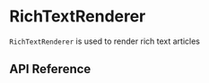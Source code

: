 
<Meta title="Components / RichTextRenderer" component={RichTextRenderer} />

# RichTextRenderer

`RichTextRenderer` is used to render rich text articles

<Preview>
  <Story name="RichText">
    <RichTextRenderer
      blocks={[
        {
          _key: "26fb60989ca9",
          _type: "block",
          children: [
            {
              _key: "57d0725ff360",
              _type: "span",
              marks: [],
              text: "Buscar alimentos aceptables para Virta cuando va a comer a restaurantes o viaja es fácil si tiene en cuenta algunos consejos.",
            },
          ],
          markDefs: [],
          style: "normal",
        },
        {
          _key: "c6c493e91559",
          _type: "block",
          children: [
            {
              _key: "0bb187ba7953",
              _type: "span",
              marks: [],
              text: 'Método "S.A.F.E." de Virta para ordenar:',
            },
          ],
          markDefs: [],
          style: "h2",
        },
        {
          _key: "52caa11532f8",
          _type: "block",
          children: [
            {
              _key: "2b4484648206",
              _type: "span",
              marks: [],
              text: "Analizar",
            },
          ],
          markDefs: [],
          style: "h1",
        },
        {
          _key: "0713c9c9e8af",
          _type: "block",
          children: [
            {
              _key: "7f86c287c31b",
              _type: "span",
              marks: [],
              text: "Lea el menú y busque alimentos aprobados por Virta que le gusten.",
            },
          ],
          markDefs: [],
          style: "normal",
        },
        {
          _key: "3f42437af040",
          _type: "block",
          children: [
            {
              _key: "e0dfe82d7a72",
              _type: "span",
              marks: [],
              text: "Analyze & Preguntar",
            },
          ],
          markDefs: [],
          style: "h1",
        },
        {
          _key: "ec56228bea19",
          _type: "block",
          children: [
            {
              _key: "c281a36b2a56",
              _type: "span",
              marks: [],
              text: "Cuando un producto le llama la atención, analice cuidadosamente todo el platillo, incluidos los acompañamientos. Busque si tienen fuentes de carbohidratos, en especial azúcares y almidones.",
            },
          ],
          markDefs: [],
          style: "normal",
        },
        {
          _key: "12a9b9da5b9c",
          _type: "block",
          children: [
            {
              _key: "5ec616e45e52",
              _type: "span",
              marks: ["em"],
              text: "*Si tiene dudas, pregúntele a los camareros.",
            },
          ],
          markDefs: [],
          style: "normal",
        },
        {
          _key: "914d9cf3eba6",
          _type: "block",
          children: [
            {
              _key: "443155250919",
              _type: "span",
              marks: [],
              text: "Modificar",
            },
          ],
          markDefs: [],
          style: "h1",
        },
        {
          _key: "07dc70d2c87f",
          _type: "block",
          children: [
            {
              _key: "a6d95da6d68d",
              _type: "span",
              marks: [],
              text: "En la descripción, ¿parece haber acompañamientos o salsas con ingredientes que no son aceptables para Virta? Siempre puede pedir que no le agreguen algo, que se sirva por separado o reemplazarlo por completo.",
            },
          ],
          markDefs: [],
          style: "normal",
        },
        {
          _key: "7a85961d6de5",
          _type: "block",
          children: [
            {
              _key: "705dbbef2b46",
              _type: "span",
              marks: ["em"],
              text: "*No se olvide de pedir más mantequilla o aceite de oliva por separado para tener mayor saciedad.",
            },
          ],
          markDefs: [],
          style: "normal",
        },
        {
          _key: "8d03f5f99cf8",
          _type: "block",
          children: [
            {
              _key: "f2e89d0e956d",
              _type: "span",
              marks: [],
              text: "Disfrutar",
            },
          ],
          markDefs: [],
          style: "h1",
        },
        {
          _key: "d80d1ad715c5",
          _type: "block",
          children: [
            {
              _key: "7e8fb3b3bad5",
              _type: "span",
              marks: [],
              text: "¡Relájese y disfrute la comida!",
            },
          ],
          markDefs: [],
          style: "normal",
        },
        {
          _key: "1ebc54227300",
          _type: "block",
          children: [
            {
              _key: "e7e01af74d23",
              _type: "span",
              marks: ["em"],
              text: "Algunos consejos útiles que puede recordar . . .",
            },
          ],
          markDefs: [],
          style: "normal",
        },
        {
          _key: "ce3cb1956a67",
          _type: "block",
          children: [
            {
              _key: "bc9b6bacecdc",
              _type: "span",
              marks: [],
              text: "Analizar:",
            },
          ],
          markDefs: [],
          style: "h2",
        },
        {
          _key: "fc0158dfe4b4",
          _type: "block",
          children: [
            {
              _key: "8d4414064692",
              _type: "span",
              marks: ["strong"],
              text: "Concéntrese en buscar platillos con proteínas o vegetales, como carne o ensalada, preferentemente con una salsa grasa.",
            },
          ],
          markDefs: [],
          style: "h3",
        },
        {
          _key: "6785c95d992e",
          _type: "block",
          children: [
            {
              _key: "8825181c1fe7",
              _type: "span",
              marks: [],
              text: 'Pueden ser platillos principales o aperitivos. Busque palabras clave como "asado", "horneado", "al vapor" o "a la parrilla" junto a las carnes, las aves y los mariscos. Elija platillos que se sirvan con vegetales sin almidón.',
            },
          ],
          markDefs: [],
          style: "normal",
        },
        {
          _key: "19719231ad9e",
          _type: "block",
          children: [
            {
              _key: "f66f4092d149",
              _type: "span",
              marks: ["strong"],
              text: "Ignore las secciones del menú que claramente no se alinean con las pautas nutricionales de Virta.",
            },
          ],
          markDefs: [],
          style: "h3",
        },
        {
          _key: "4f0b7f38ff96",
          _type: "block",
          children: [
            {
              _key: "193cb24ed7b4",
              _type: "span",
              marks: [],
              text: "En lugar de perder el tiempo en las secciones de pasta/fideos, pizza y postres, pase directamente a las secciones que es más probable que coincidan con las pautas del programa de Virta (3 g o menos de carbohidratos totales, proteína moderada, grasa agregada para sentir saciedad).",
            },
          ],
          markDefs: [],
          style: "normal",
        },
        {
          _key: "bbb182c7d088",
          _type: "calloutBlock",
          color: "purple",
          contents: [
            {
              _key: "7ea4aa3c35a0",
              _type: "block",
              children: [
                {
                  _key: "4d82c1c0f8ee",
                  _type: "span",
                  marks: [],
                  text: "Analice con antelación. Muchos restaurantes tienen los menús publicados en línea, así que puede consultarlos con anticipación para ver qué opciones podrían ser aceptables para Virta.",
                },
              ],
              markDefs: [],
              style: "purple",
            },
            {
              _key: "72f7f4a33b10",
              _type: "block",
              children: [
                {
                  _key: "9b1a62cd70b6",
                  _type: "span",
                  marks: [],
                  text: "En el raro caso en que no haya ninguna opción para usted, analizar con anticipación le dará la oportunidad de sugerir un restaurante diferente.",
                },
              ],
              markDefs: [],
              style: "purple",
            },
          ],
          title: "CONSEJO PROFESIONAL: Analice con anticipación",
        },
        {
          _key: "c6b7b08c03dc",
          _type: "block",
          children: [
            {
              _key: "7fa90b96d6b3",
              _type: "span",
              marks: [],
              text: "Analizar/preguntar:",
            },
          ],
          markDefs: [],
          style: "h2",
        },
        {
          _key: "0c8274d8978a",
          _type: "block",
          children: [
            {
              _key: "95cd797f3036",
              _type: "span",
              marks: [],
              text: "¡Sea como un buen sabueso y confíe en su paladar!",
            },
          ],
          markDefs: [],
          style: "h3",
        },
        {
          _key: "b5bd4528ad49",
          _type: "block",
          children: [
            {
              _key: "2377d201febd",
              _type: "span",
              marks: [],
              text: "Pregúntele a los camareros para saber exactamente cómo se prepara el platillo y, si tiene dudas (en especial con las salsas, los aderezos o los condimentos), pídalos separados. Siempre puede probar primero si el platillo sabe dulce, pero no podrá quitarle los ingredientes una vez que se hayan agregado a su comida.",
            },
          ],
          markDefs: [],
          style: "normal",
        },
        {
          _key: "a36a4d97104b",
          _type: "block",
          children: [
            {
              _key: "a2ebd729c257",
              _type: "span",
              marks: [],
              text: "Haga preguntas sin sentirse incómodo.",
            },
          ],
          markDefs: [],
          style: "h3",
        },
        {
          _key: "9ac290b482ac",
          _type: "block",
          children: [
            {
              _key: "d118483fa91e",
              _type: "span",
              marks: [],
              text: "Recuerde que el trabajo de los camareros es conocer el menú, por eso, haga todas las preguntas necesarias para saber con seguridad qué pedir. Si no saben la respuesta, pídales que le pregunten al chef o al gerente.",
            },
          ],
          markDefs: [],
          style: "normal",
        },
        {
          _key: "e5d9de4244f4",
          _type: "calloutBlock",
          color: "blue",
          contents: [
            {
              _key: "ec9225597580",
              _type: "block",
              children: [
                {
                  _key: "ec15b3bf9beb",
                  _type: "span",
                  marks: [],
                  text: "Tenga cuidado con los carbohidratos ocultos en las salsas, los aderezos y otros condimentos.",
                },
              ],
              markDefs: [],
              style: "normal",
            },
            {
              _key: "2f84741d1c0e",
              _type: "block",
              children: [
                {
                  _key: "7af2b49129b8",
                  _type: "span",
                  marks: ["strong"],
                  text: "Tenga mucho cuidado con las salsas, los aderezos, los alimentos empanados y los condimentos.",
                },
                {
                  _key: "eb1d8bd66635",
                  _type: "span",
                  marks: [],
                  text: " Muchos contienen azúcar, jarabe de maíz, fécula de maíz o harina. Siempre debe analizarlos cuidadosamente. Si no sabe cuáles son los ingredientes, simplemente pregunte. Evite el kétchup, el aderezo mil islas, la vinagreta de frambuesa, la mostaza con miel y la vinagreta francesa.",
                },
              ],
              level: 1,
              listItem: "bullet",
              markDefs: [],
              style: "normal",
            },
            {
              _key: "a98c31b6d59e",
              _type: "block",
              children: [
                {
                  _key: "eb59311c5caf",
                  _type: "span",
                  marks: [],
                  text: "Las salsas y los aderezos siempre deben ",
                },
                {
                  _key: "6135bc2eaff9",
                  _type: "span",
                  marks: ["strong"],
                  text: "analizarse.",
                },
                {
                  _key: "4f4b5fce93fd",
                  _type: "span",
                  marks: [],
                  text: " Si no sabe con seguridad cuáles son los ingredientes, tan solo ",
                },
                {
                  _key: "b23034e7cdc2",
                  _type: "span",
                  marks: ["strong"],
                  text: "pregunte.",
                },
                {
                  _key: "fcbc5711e7a1",
                  _type: "span",
                  marks: [],
                  text: " (Evite el kétchup, el aderezo mil islas, la vinagreta de frambuesa, la mostaza con miel y la vinagreta francesa).",
                },
              ],
              level: 1,
              listItem: "bullet",
              markDefs: [],
              style: "normal",
            },
            {
              _key: "ff862119387d",
              _type: "block",
              children: [
                {
                  _key: "d48455ad094a",
                  _type: "span",
                  marks: [],
                  text: "La mostaza no dulce, la mayonesa, la salsa picante, la mantequilla, el aceite de oliva, el vinagre (de vino, de manzana o balsámico) y las salsas y aderezos de crema en general está bien consumirlos. De todos modos, no hace daño preguntar si no está seguro.",
                },
              ],
              level: 1,
              listItem: "bullet",
              markDefs: [],
              style: "normal",
            },
            {
              _key: "be625fd4f8d5",
              _type: "block",
              children: [
                {
                  _key: "2ac7a85d3a16",
                  _type: "span",
                  marks: [],
                  text: "",
                },
              ],
              markDefs: [],
              style: "normal",
            },
          ],
          title:
            "CONSEJO PROFESIONAL: Carbohidratos ocultos en salsas/aderezos",
        },
        {
          _key: "5d7d9df0aff3",
          _type: "block",
          children: [
            {
              _key: "c008edcb5761",
              _type: "span",
              marks: ["strong"],
              text: "Modificar:",
            },
          ],
          markDefs: [],
          style: "h2",
        },
        {
          _key: "24f17d9a3ef2",
          _type: "block",
          children: [
            {
              _key: "a65052023ef8",
              _type: "span",
              marks: [],
              text: "¡El cliente siempre tiene la razón!",
            },
          ],
          markDefs: [],
          style: "h3",
        },
        {
          _key: "55ecb215e319",
          _type: "block",
          children: [
            {
              _key: "713b0d4ff2bb",
              _type: "span",
              marks: [],
              text: "Tiene derecho a personalizar su orden. Recuerde que es perfectamente aceptable que alguien con intolerancia al gluten pida algo especial, y es aceptable de igual modo que alguien con intolerancia a los carbohidratos pida reemplazarlos.",
            },
          ],
          markDefs: [],
          style: "normal",
        },
        {
          _key: "b867bf6fea37",
          _type: "block",
          children: [
            {
              _key: "acad29e55177",
              _type: "span",
              marks: [],
              text: "Comúnmente, el reemplazo más sencillo es cambiar los alimentos con almidón por vegetales que no lo contengan.",
            },
          ],
          markDefs: [],
          style: "h3",
        },
        {
          _key: "c0ab6fb14e04",
          _type: "block",
          children: [
            {
              _key: "100722a73174",
              _type: "span",
              marks: [],
              text: "Ejemplo: Cambie el arroz o las papas por brócoli o espárragos. Busque ideas de reemplazos viendo los ingrediente de otros platillos, hay una buena probabilidad de que pueda agregarlos a su orden.",
            },
          ],
          markDefs: [],
          style: "normal",
        },
        {
          _key: "2d4abdb930ca",
          _type: "block",
          children: [
            {
              _key: "57d94a7d5714",
              _type: "span",
              marks: [],
              text: "Las adiciones más fáciles típicamente son agregar condimentos grasos.",
            },
          ],
          markDefs: [],
          style: "h3",
        },
        {
          _key: "2af60350c5ca",
          _type: "block",
          children: [
            {
              _key: "1b94e999736c",
              _type: "span",
              marks: [],
              text: "La mantequilla, el aceite de oliva, el guacamole, la crema agria, el queso y el aderezo ranchero, o acompañamientos como vegetales sin almidón o tocino, son fuentes simples de saciedad.",
            },
          ],
          markDefs: [],
          style: "normal",
        },
        {
          _key: "51cde22c70dd",
          _type: "block",
          children: [
            {
              _key: "d08b3463dc02",
              _type: "span",
              marks: [],
              text: "Retire el resto de las fuentes evidentes de carbohidratos con almidón y azúcar.",
            },
          ],
          markDefs: [],
          style: "h3",
        },
        {
          _key: "69829cf7f97a",
          _type: "block",
          children: [
            {
              _key: "e8b0bd996868",
              _type: "span",
              marks: [],
              text: "Es decir, pasta, arroz, frijoles, pan, pizza, papas fritas, galletas, papas, maíz, avena, quinoa, refrescos y postres.",
            },
          ],
          markDefs: [],
          style: "normal",
        },
        {
          _key: "e61c5b42ca8d",
          _type: "block",
          children: [
            {
              _key: "52c8ff0fad3d",
              _type: "span",
              marks: [],
              text: "No se rinda solo porque el platillo tiene pan, ¡sea creativo!",
            },
          ],
          markDefs: [],
          style: "h3",
        },
        {
          _key: "bb9e80d85afe",
          _type: "block",
          children: [
            {
              _key: "3b63322ecfd8",
              _type: "span",
              marks: [],
              text: "La mayoría de los sándwiches y las hamburguesas pueden envolverse en lechuga o, al menos, servirse en una ensalada o cama de lechuga. Si ninguna opción está disponible, solo pídalos sin pan; la mejor parte del sándwich está adentro, no afuera.",
            },
          ],
          markDefs: [],
          style: "normal",
        },
        {
          _key: "9b0e3ac4bc72",
          _type: "block",
          children: [
            {
              _key: "558765d6e7f5",
              _type: "span",
              marks: [],
              text: "Evite que le sirvan alimentos que no quiere.",
            },
          ],
          markDefs: [],
          style: "h3",
        },
        {
          _key: "b4ee481211dd",
          _type: "block",
          children: [
            {
              _key: "2e11326ffd5f",
              _type: "span",
              marks: [],
              text: "En los restaurantes en los que se ofrece pan, panecillos o papas fritas gratis, pídale a los camareros que no los lleven a la mesa. Y si otras personas de su grupo los quieren, trate de mantenerlos fuera de su alcance.",
            },
          ],
          markDefs: [],
          style: "normal",
        },
        {
          _key: "9785ed5e68e6",
          _type: "calloutBlock",
          contents: [
            {
              _key: "e5568e3ea9cf",
              _type: "block",
              children: [
                {
                  _key: "4e97b6174b94",
                  _type: "span",
                  marks: [],
                  text: "Si siente que el camarero no entiende su estilo de vida de Virta, considere contarle por qué lo eligió, puede ser divertido compartir sus logros y lo que aprendió con los demás. Si le explica al camarero cuán importante es para su salud comer de este modo, es más probable que entienda mejor sus preguntas y ajustes.",
                },
              ],
              markDefs: [],
              style: "normal",
            },
          ],
          title: "CONSEJO PROFESIONAL: Considere contar su historia",
        },
        {
          _key: "e0a164c0dfc1",
          _type: "block",
          children: [
            {
              _key: "64a73abea0c2",
              _type: "span",
              marks: [],
              text: "",
            },
          ],
          markDefs: [],
          style: "h2",
        },
        {
          _key: "2071c18f1475",
          _type: "block",
          children: [
            {
              _key: "1f6f85c1706a",
              _type: "span",
              marks: ["strong"],
              text: "Disfrute la comida:",
            },
          ],
          markDefs: [],
          style: "h2",
        },
        {
          _key: "0439720b168a",
          _type: "block",
          children: [
            {
              _key: "9a591a977547",
              _type: "span",
              marks: [],
              text: "Recuerde que lleva práctica aprender el método de ",
            },
            {
              _key: "dcd43d6bdd3a",
              _type: "span",
              marks: ["strong"],
              text: "los 4 pasos (S.A.F.E.)",
            },
            {
              _key: "5bb8c2a156a0",
              _type: "span",
              marks: [],
              text: ", y parte del aprendizaje es prueba y error.",
            },
          ],
          markDefs: [],
          style: "h3",
        },
        {
          _key: "b1e1aca2cdb6",
          _type: "block",
          children: [
            {
              _key: "2430c5811a74",
              _type: "span",
              marks: [],
              text: "Habrá algunas comidas que no resultarán exactamente como las planeó, pero está bien. ¡Hay mucho tiempo para volver a intentarlo!",
            },
          ],
          markDefs: [],
          style: "normal",
        },
        {
          _key: "996a924ab218",
          _type: "block",
          children: [
            {
              _key: "05437ca8b9f4",
              _type: "span",
              marks: [],
              text: "Con práctica, mejorará en la modificación de los menús para adaptarlos al programa de Virta, y pedirá esas modificaciones con más comodidad. Si aún no ocurrió, pronto sentirá saciedad con las opciones de comidas aprobadas por Virta casi en todos lados.",
            },
          ],
          markDefs: [],
          style: "normal",
        },
        {
          _key: "f3b4686600f0",
          _type: "block",
          children: [
            {
              _key: "ea848f936816",
              _type: "span",
              marks: [],
              text: "",
            },
          ],
          markDefs: [],
          style: "normal",
        },
        {
          _key: "362706922391",
          _type: "block",
          children: [
            {
              _key: "27b793ff0b78",
              _type: "span",
              marks: ["strong"],
              text: "Postres:",
            },
          ],
          markDefs: [],
          style: "h2",
        },
        {
          _key: "7aaa8674e7b5",
          _type: "block",
          children: [
            {
              _key: "48887d71ef43",
              _type: "span",
              marks: [],
              text: "La mayoría de los restaurantes no tienen opciones de postres aceptables para Virta.",
            },
          ],
          markDefs: [],
          style: "normal",
        },
        {
          _key: "413de448e48d",
          _type: "block",
          children: [
            {
              _key: "6951e2d50354",
              _type: "span",
              marks: [],
              text: "Hay algunas opciones aceptables para Virta, podría comer un plato de queso, una pequeña cantidad de frutos secos o fruta fresca, o un café con crema.",
            },
          ],
          level: 1,
          listItem: "bullet",
          markDefs: [],
          style: "normal",
        },
        {
          _key: "f87e6c09c45f",
          _type: "block",
          children: [
            {
              _key: "975e2d754cce",
              _type: "span",
              marks: [],
              text: "Si le preocupa sentirse tentado o que lo excluyan, pruebe llevar consigo un pequeño trozo de chocolate amargo, varias marcas hacen cuadros de una porción envueltos individualmente.",
            },
          ],
          level: 1,
          listItem: "bullet",
          markDefs: [],
          style: "normal",
        },
        {
          _key: "cbcca044f33b",
          _type: "block",
          children: [
            {
              _key: "dace4c87cdb7",
              _type: "span",
              marks: [],
              text: "O bien puede planificar con anticipación, y asegurarse de tener en casa un postre con pocos carbohidratos aceptable para Virta.",
            },
          ],
          level: 1,
          listItem: "bullet",
          markDefs: [],
          style: "normal",
        },
        {
          _key: "f244b7f55d14",
          _type: "block",
          children: [
            {
              _key: "14faf216c6bf",
              _type: "span",
              marks: [],
              text: "Si realmente le cuesta resistirse cuando ve el menú de postres en los restaurantes, una buena estrategia es asegurarse de elegir un platillo principal llenador, de modo que cuando llegue el menú de postres, ¡ni siquiera se sienta tentado",
            },
          ],
          level: 1,
          listItem: "bullet",
          markDefs: [],
          style: "normal",
        },
        {
          _key: "0eab666c0e4b",
          _type: "block",
          children: [
            {
              _key: "c15d23185e6e",
              _type: "span",
              marks: [],
              text: "",
            },
          ],
          markDefs: [],
          style: "normal",
        },
        {
          _key: "48cd7edd4663",
          _type: "block",
          children: [
            {
              _key: "d61501fd61bc",
              _type: "span",
              marks: ["strong"],
              text: "Bebidas y alcohol:",
            },
          ],
          markDefs: [],
          style: "h2",
        },
        {
          _key: "2411cccd8892",
          _type: "block",
          children: [
            {
              _key: "70a9542a5749",
              _type: "span",
              marks: [],
              text: "Hay muchas opciones de bebidas aceptables para Virta en la mayoría de los restaurantes:",
            },
          ],
          markDefs: [],
          style: "normal",
        },
        {
          _key: "60ea27dbd223",
          _type: "block",
          children: [
            {
              _key: "68de6f1b5ebe",
              _type: "span",
              marks: [],
              text: "Agua (con o sin gas)",
            },
          ],
          level: 1,
          listItem: "bullet",
          markDefs: [],
          style: "normal",
        },
        {
          _key: "4b28b3a3c89c",
          _type: "block",
          children: [
            {
              _key: "4d04db66aa13",
              _type: "span",
              marks: [],
              text: "Refresco dietético",
            },
          ],
          level: 1,
          listItem: "bullet",
          markDefs: [],
          style: "normal",
        },
        {
          _key: "79d5d14b5d51",
          _type: "block",
          children: [
            {
              _key: "c765a03e0a4a",
              _type: "span",
              marks: [],
              text: "Si piensa que podría no ser dietético, pida otro.",
            },
          ],
          level: 2,
          listItem: "bullet",
          markDefs: [],
          style: "normal",
        },
        {
          _key: "c5144ed10dcb",
          _type: "block",
          children: [
            {
              _key: "2da700a63984",
              _type: "span",
              marks: [],
              text: "Té helado sin endulzar o dietético",
            },
          ],
          level: 1,
          listItem: "bullet",
          markDefs: [],
          style: "normal",
        },
        {
          _key: "0f6a661ad341",
          _type: "block",
          children: [
            {
              _key: "323c427ad39b",
              _type: "span",
              marks: [],
              text: "Si piensa que podría no ser dietético, pida otro.",
            },
          ],
          level: 2,
          listItem: "bullet",
          markDefs: [],
          style: "normal",
        },
        {
          _key: "9fafe66e41f0",
          _type: "block",
          children: [
            {
              _key: "b6234edfda10",
              _type: "span",
              marks: [],
              text: "Café o té caliente (pídalo con crema)",
            },
          ],
          level: 1,
          listItem: "bullet",
          markDefs: [],
          style: "normal",
        },
        {
          _key: "02a062b66f5c",
          _type: "block",
          children: [
            {
              _key: "4165581662fb",
              _type: "span",
              marks: [],
              text: "Vino tinto y blanco (cuanto más seco, mejor)",
            },
          ],
          level: 1,
          listItem: "bullet",
          markDefs: [],
          style: "normal",
        },
        {
          _key: "bb07c5e8f351",
          _type: "calloutBlock",
          color: "purple",
          contents: [
            {
              _key: "d58aa4120589",
              _type: "block",
              children: [
                {
                  _key: "d3ba14ec95c50",
                  _type: "span",
                  marks: [],
                  text: "Las versiones clásicas de bebidas mezcladas suelen descartarse, ya que contienen mezclas con alto contenido de carbohidraos, como jugo, refrescos u otras mezclas azucaradas.",
                },
              ],
              level: 1,
              listItem: "bullet",
              markDefs: [],
              style: "purple",
            },
            {
              _key: "f5d4a4fbdc3d",
              _type: "block",
              children: [
                {
                  _key: "4e1789f2e0240",
                  _type: "span",
                  marks: [],
                  text: "En lugar de ron y cola, beba ron y cola dietética",
                },
              ],
              level: 1,
              listItem: "bullet",
              markDefs: [],
              style: "purple",
            },
            {
              _key: "91f9c072181b",
              _type: "block",
              children: [
                {
                  _key: "d7c07f52aafb0",
                  _type: "span",
                  marks: [],
                  text: "En lugar de whisky sour, beba whisky con hielo",
                },
              ],
              level: 1,
              listItem: "bullet",
              markDefs: [],
              style: "purple",
            },
          ],
          title: "CONSEJO PROFESIONAL: Bebidas alcohólicas",
        },
        {
          _key: "74285afa5bbc",
          _type: "block",
          children: [
            {
              _key: "0edb2fa68a4a",
              _type: "span",
              marks: [],
              text: "Recuerde disfrutar las comidas, disfrute el momento con amigos cuando vayan a salir a comer y disfrute el nuevo estilo de vida. La comida es sabrosa y satisfactoria, ya sea en casa o en un restaurante.",
            },
          ],
          markDefs: [],
          style: "normal",
        },
        {
          _key: "489a6502e54e",
          _type: "block",
          children: [
            {
              _key: "1a4fd3f2da4d",
              _type: "span",
              marks: [],
              text: "",
            },
          ],
          markDefs: [],
          style: "normal",
        },
        {
          _key: "7bb5e4db5b90",
          _type: "block",
          children: [
            {
              _key: "22cec9c2bc7a",
              _type: "span",
              marks: [],
              text: "Ejemplos de platillos modificados para Virta usando el método de los 4 pasos:",
            },
          ],
          markDefs: [],
          style: "h2",
        },
        {
          _key: "389062fc06f3",
          _type: "block",
          children: [
            {
              _key: "5a5730f923fd",
              _type: "span",
              marks: ["strong"],
              text: "Comida mexicana con los 4 pasos:",
            },
          ],
          markDefs: [],
          style: "h3",
        },
        {
          _key: "c42e3ca0ed1a",
          _type: "block",
          children: [
            {
              _key: "f169b3facef1",
              _type: "span",
              marks: ["strong"],
              text: "Analice:",
            },
            {
              _key: "87d085e968f5",
              _type: "span",
              marks: [],
              text: " sus proteínas favoritas (carne asada, pollo, carnitas, chorizo, ceviche, etc.) en fajitas, ensaladas de taco, platos combinados, tazones de burrito, etc.",
            },
          ],
          level: 1,
          listItem: "bullet",
          markDefs: [],
          style: "normal",
        },
        {
          _key: "b80e10b40ae5",
          _type: "block",
          children: [
            {
              _key: "6ea5fc5fb51c",
              _type: "span",
              marks: ["strong"],
              text: "Evite/pida que eliminen",
            },
            {
              _key: "49153e6124bb",
              _type: "span",
              marks: [],
              text: ": frijoles (verdes/negros/refritos), arroz, tortilla, papas fritas, salsas con base de frutas (como mango), maíz, tamales, sopas, mole (salsa), paella",
            },
          ],
          level: 1,
          listItem: "bullet",
          markDefs: [],
          style: "normal",
        },
        {
          _key: "08d1e6bce188",
          _type: "block",
          children: [
            {
              _key: "239808eeccc7",
              _type: "span",
              marks: ["strong"],
              text: "Incorpore:",
            },
            {
              _key: "8fa009242b25",
              _type: "span",
              marks: [],
              text: " pimientos asados, guacamole*, crema agria, queso, vegetales mixtos",
            },
          ],
          level: 1,
          listItem: "bullet",
          markDefs: [],
          style: "normal",
        },
        {
          _key: "089457b45ba8",
          _type: "block",
          children: [
            {
              _key: "03b75e809d47",
              _type: "span",
              marks: ["strong"],
              text: "\nComida griega/del medio oriente con los 4 pasos:",
            },
          ],
          markDefs: [],
          style: "h3",
        },
        {
          _key: "73176da9a102",
          _type: "block",
          children: [
            {
              _key: "5476b638ba15",
              _type: "span",
              marks: ["strong"],
              text: "Analice:",
            },
            {
              _key: "5f0691a816c0",
              _type: "span",
              marks: [],
              text: " shish o kofta kebabs, curries y estofados, carnes asadas, ensaladas",
            },
          ],
          level: 1,
          listItem: "bullet",
          markDefs: [],
          style: "normal",
        },
        {
          _key: "62cc54ab0360",
          _type: "block",
          children: [
            {
              _key: "35d8ffac0c85",
              _type: "span",
              marks: ["strong"],
              text: "Evite/pida que eliminen",
            },
            {
              _key: "c70ab2902826",
              _type: "span",
              marks: [],
              text: ": hummus, pan pita, dolmas, tabule, frijoles (garbanzo, fava), granos (cuscús, trigo burgol, cebada, freekeh), falafel",
            },
          ],
          level: 1,
          listItem: "bullet",
          markDefs: [],
          style: "normal",
        },
        {
          _key: "e26b8082378e",
          _type: "block",
          children: [
            {
              _key: "fb5538d4c8f0",
              _type: "span",
              marks: ["strong"],
              text: "Incorpore:",
            },
            {
              _key: "8ad51a63e53d",
              _type: "span",
              marks: [],
              text: " mantequilla, smen (mantequilla fermentada), ghee (mantequilla clarificada), vegetales asados, queso feta o halloumi, baba ganoush",
            },
          ],
          level: 1,
          listItem: "bullet",
          markDefs: [],
          style: "normal",
        },
        {
          _key: "1057b454a322",
          _type: "block",
          children: [
            {
              _key: "a70695cc8f06",
              _type: "span",
              marks: ["strong"],
              text: "\nComida india/paquistaní/afgana con los 4 pasos:",
            },
          ],
          markDefs: [],
          style: "h3",
        },
        {
          _key: "f5490d12a173",
          _type: "block",
          children: [
            {
              _key: "b8b508d833bd",
              _type: "span",
              marks: ["strong"],
              text: "Analice:",
            },
            {
              _key: "b6705d12fe4f",
              _type: "span",
              marks: [],
              text: " curries (el korma con base de crema es mejor, el tomate está bien), estofados, carnes tandoori, kebabs",
            },
          ],
          level: 1,
          listItem: "bullet",
          markDefs: [],
          style: "normal",
        },
        {
          _key: "c1342900f476",
          _type: "block",
          children: [
            {
              _key: "83224d73dc64",
              _type: "span",
              marks: ["strong"],
              text: "Evite/pida que eliminen",
            },
            {
              _key: "ec21a7ae2fb8",
              _type: "span",
              marks: [],
              text: ": arroz, naan, puris, rotis, chapatis, chaat, frijoles (garbanzo, lentejas), aloo (papa), pakoras, samosas",
            },
          ],
          level: 1,
          listItem: "bullet",
          markDefs: [],
          style: "normal",
        },
        {
          _key: "d6fb5979b3a1",
          _type: "block",
          children: [
            {
              _key: "4c4342e7ed99",
              _type: "span",
              marks: ["strong"],
              text: "Incorpore:",
            },
            {
              _key: "f0da8bb96ada",
              _type: "span",
              marks: [],
              text: " saag (espinaca), deshi ghee (mantequilla clarificada), paneer (queso), ensalada de acompañamiento (para verterle salsa de curry en lugar del arroz)",
            },
          ],
          level: 1,
          listItem: "bullet",
          markDefs: [],
          style: "normal",
        },
        {
          _key: "10a0e792d5b3",
          _type: "block",
          children: [
            {
              _key: "37d1926d7669",
              _type: "span",
              marks: [],
              text: "",
            },
          ],
          markDefs: [],
          style: "normal",
        },
        {
          _key: "e3fce50927f0",
          _type: "block",
          children: [
            {
              _key: "56c7912e598d",
              _type: "span",
              marks: ["strong"],
              text: "Comida china/japonesa/tailandesa/coreana con los 4 pasos:",
            },
          ],
          markDefs: [],
          style: "h3",
        },
        {
          _key: "6b46588fc17c",
          _type: "block",
          children: [
            {
              _key: "f862284ac194",
              _type: "span",
              marks: ["strong"],
              text: "Analice:",
            },
            {
              _key: "b6faaa3746cf",
              _type: "span",
              marks: [],
              text: " sashimi/poke/tartare (pescado crudo), carnes asadas/salteadas/sofritas (evite empanarlas), curries (evite las que sean dulces o espesadas con harina o almidón)",
            },
          ],
          level: 1,
          listItem: "bullet",
          markDefs: [],
          style: "normal",
        },
        {
          _key: "44e8844d97d5",
          _type: "block",
          children: [
            {
              _key: "a7f83b20f5da",
              _type: "span",
              marks: ["strong"],
              text: "Evite/pida que eliminen",
            },
            {
              _key: "6680b256daa7",
              _type: "span",
              marks: [],
              text: ": fideo (de huevo, arroz, soba, udon, ramen, etc.), arroz, wontons, dumplings, rollos de huevo, papel de arroz, tempura, salsas dulces, tofu, sushi, salsa teriyaki, salsa de cacahuete, salsas dulces y agridulces",
            },
          ],
          level: 1,
          listItem: "bullet",
          markDefs: [],
          style: "normal",
        },
        {
          _key: "e732c3acaf07",
          _type: "block",
          children: [
            {
              _key: "9f8c8b63ac68",
              _type: "span",
              marks: ["strong"],
              text: "Incorpore:",
            },
            {
              _key: "e171e2fc0276",
              _type: "span",
              marks: [],
              text: " más vegetales, kimchi (vegetales sin almidón)",
            },
          ],
          level: 1,
          listItem: "bullet",
          markDefs: [],
          style: "normal",
        },
        {
          _key: "b785f9745466",
          _type: "block",
          children: [
            {
              _key: "b083ffe73c41",
              _type: "span",
              marks: [],
              text: "",
            },
          ],
          markDefs: [],
          style: "normal",
        },
        {
          _key: "bfa201757ddc",
          _type: "block",
          children: [
            {
              _key: "f74708391c2b",
              _type: "span",
              marks: ["strong"],
              text: "Comida de bares/comedores/bistros con los 4 pasos:",
            },
          ],
          markDefs: [],
          style: "h3",
        },
        {
          _key: "8ff6fda41488",
          _type: "block",
          children: [
            {
              _key: "c1bbebfb6fac",
              _type: "span",
              marks: ["strong"],
              text: "Analice:",
            },
            {
              _key: "431f0d023976",
              _type: "span",
              marks: [],
              text: " ensaladas (cobb, del chef, César, etc.), hamburguesas/sándwiches (pídalos envueltos en lechuga o sin pan sobre una base de hojas verdes), carnes asadas/horneadas, platillos con huevo (omelettes, revueltos, fritos, etc.)",
            },
          ],
          level: 1,
          listItem: "bullet",
          markDefs: [],
          style: "normal",
        },
        {
          _key: "263be8194a50",
          _type: "block",
          children: [
            {
              _key: "504982609974",
              _type: "span",
              marks: ["strong"],
              text: "Evite/pida que eliminen",
            },
            {
              _key: "e36cf43831a1",
              _type: "span",
              marks: [],
              text: ": frituras, crutones, kétchup, aderezos/salsas azucaradas",
            },
          ],
          level: 1,
          listItem: "bullet",
          markDefs: [],
          style: "normal",
        },
        {
          _key: "38ea760afa7f",
          _type: "block",
          children: [
            {
              _key: "06a9264aaf31",
              _type: "span",
              marks: ["strong"],
              text: "Incorpore:",
            },
            {
              _key: "4ad4a6e5dfb7",
              _type: "span",
              marks: [],
              text: " ensalada adicional, vegetales, mantequilla o aceite de oliva, queso, tocino, aguacate",
            },
          ],
          level: 1,
          listItem: "bullet",
          markDefs: [],
          style: "normal",
        },
        {
          _key: "fea2aa28b7d9",
          _type: "block",
          children: [
            {
              _key: "cfb20bbb8c18",
              _type: "span",
              marks: [],
              text: "",
            },
          ],
          markDefs: [],
          style: "normal",
        },
        {
          _key: "637f94ee75ad",
          _type: "block",
          children: [
            {
              _key: "0a7167293ae0",
              _type: "span",
              marks: ["strong"],
              text: "Ensaladas modificadas con los 4 pasos:",
            },
          ],
          markDefs: [],
          style: "h3",
        },
        {
          _key: "99e57a7c8642",
          _type: "block",
          children: [
            {
              _key: "9af51d7a671a",
              _type: "span",
              marks: ["strong"],
              text: "Analice:",
            },
            {
              _key: "5a20ded171af",
              _type: "span",
              marks: [],
              text: " cualquier ensalada",
            },
          ],
          level: 1,
          listItem: "bullet",
          markDefs: [],
          style: "normal",
        },
        {
          _key: "01719f0257a8",
          _type: "block",
          children: [
            {
              _key: "bc0b98ff31bc",
              _type: "span",
              marks: ["strong"],
              text: "Evite/pida que eliminen",
            },
            {
              _key: "a81ecc05968a",
              _type: "span",
              marks: [],
              text: ': frutas frescas (si no son bayas*), frutas deshidratadas (arándanos, uvas pasas, etc.) empanado/fideos (busque las palabras "crocante" y "crujiente"), aderezos azucarados (salsa mil islas, vinagreta francesa, mostaza con miel, vinagreta de frambuesa, etc.), frutos secos azucarados, vegetales con almidón (remolacha, zanahoria, nabo, papa, etc.)',
            },
          ],
          level: 1,
          listItem: "bullet",
          markDefs: [],
          style: "normal",
        },
        {
          _key: "d2c9eec51401",
          _type: "block",
          children: [
            {
              _key: "5170f4543f9b",
              _type: "span",
              marks: ["strong"],
              text: "Incorpore:",
            },
            {
              _key: "6e2bd8ddccc7",
              _type: "span",
              marks: [],
              text: " proteína adicional (huevos duros, tocino, salmón, pollo, carne de res, etc.), más vegetales u hojas verdes, queso, aceitunas, aceite de oliva, mantequilla derretida, aderezos altos en grasa, como ranchero o queso azul (pero siempre pregunte cuáles son los ingredientes de los aderezos)",
            },
          ],
          level: 1,
          listItem: "bullet",
          markDefs: [],
          style: "normal",
        },
        {
          _key: "12fe5f38b235",
          _type: "calloutBlock",
          color: "green",
          contents: [
            {
              _key: "44f258a07e84",
              _type: "block",
              children: [
                {
                  _key: "262f376a2cb7",
                  _type: "span",
                  marks: [],
                  text: "Casi todos los restaurantes tienen ensaladas, y usted puede modificarlas para que se adapten al programa de Virta.",
                },
              ],
              markDefs: [],
              style: "green",
            },
          ],
          title: "CONSEJO PROFESIONAL: Busque las ensaladas",
        },
        {
          _key: "2de4c4eb243b",
          _type: "block",
          children: [
            {
              _key: "2f9645679464",
              _type: "span",
              marks: [],
              text: "",
            },
          ],
          markDefs: [],
          style: "normal",
        },
        {
          _key: "be3b8f7c4a3a",
          _type: "block",
          children: [
            {
              _key: "a0e9717022f9",
              _type: "span",
              marks: ["strong"],
              text: "Desayuno/comida en comedores con los 4 pasos:",
            },
          ],
          markDefs: [],
          style: "h3",
        },
        {
          _key: "2d63405181fd",
          _type: "block",
          children: [
            {
              _key: "617eca927d14",
              _type: "span",
              marks: ["strong"],
              text: "Analice:",
            },
            {
              _key: "2665bd34b33d",
              _type: "span",
              marks: [],
              text: " huevos (fritos, escalfados, revueltos, omelettes etc.), tocino, jamón, salchicha, carne de res, salmón ahumado, yogur no descremado (natural), café o lattes con crema espesa",
            },
          ],
          level: 1,
          listItem: "bullet",
          markDefs: [],
          style: "normal",
        },
        {
          _key: "7bfa55a1f3df",
          _type: "block",
          children: [
            {
              _key: "8b37914c6b0a",
              _type: "span",
              marks: ["strong"],
              text: "Evite/pida que eliminen",
            },
            {
              _key: "fcbde08aa22c",
              _type: "span",
              marks: [],
              text: ": panqueques, waffles, hash brown o frituras (papas), tostada, panecillos, muffins, granola, avena, cereal, fruta, jugo, jarabe/mermelada/jalea, buñuelos fritos (generalmente de papa)",
            },
          ],
          level: 1,
          listItem: "bullet",
          markDefs: [],
          style: "normal",
        },
        {
          _key: "511c46b14948",
          _type: "block",
          children: [
            {
              _key: "64f2aaea2a38",
              _type: "span",
              marks: ["strong"],
              text: "Incorpore:",
            },
            {
              _key: "7fb81accf83b",
              _type: "span",
              marks: [],
              text: " vegetales con poco almidón (pimientos, espinaca, champiñones, cebollas, calabacín etc.), queso, crema agria, aguacate*, mantequilla",
            },
          ],
          level: 1,
          listItem: "bullet",
          markDefs: [],
          style: "normal",
        },
        {
          _key: "a791d9d1b441",
          _type: "block",
          children: [
            {
              _key: "008f2289abb2",
              _type: "span",
              marks: [],
              text: "",
            },
          ],
          markDefs: [],
          style: "normal",
        },
        {
          _key: "e4fd90e4e953",
          _type: "block",
          children: [
            {
              _key: "9d9c3f0181d5",
              _type: "span",
              marks: ["strong"],
              text: "Comida rápida/de centros comerciales con los 4 pasos:",
            },
          ],
          markDefs: [],
          style: "h3",
        },
        {
          _key: "b1b311b8bdf4",
          _type: "block",
          children: [
            {
              _key: "c16d63efb7ed",
              _type: "span",
              marks: ["strong"],
              text: "Analice:",
            },
            {
              _key: "4c1a02a87b04",
              _type: "span",
              marks: [],
              text: " ensaladas, hamburguesas/sándwiches (pídalos envueltos en lechuga o sin pan sobre una base de hojas verdes), carnes asadas/horneadas y vegetales",
            },
          ],
          level: 1,
          listItem: "bullet",
          markDefs: [],
          style: "normal",
        },
        {
          _key: "1f4950708057",
          _type: "block",
          children: [
            {
              _key: "9f22b632f559",
              _type: "span",
              marks: ["strong"],
              text: "Evite/pida que eliminen",
            },
            {
              _key: "3e53c2f8fd1b",
              _type: "span",
              marks: [],
              text: ": pan, crutones, papas fritas, papa, aderezos/salsas azucaradas",
            },
          ],
          level: 1,
          listItem: "bullet",
          markDefs: [],
          style: "normal",
        },
        {
          _key: "e05f6b4d5f2a",
          _type: "block",
          children: [
            {
              _key: "4456f733513d",
              _type: "span",
              marks: ["strong"],
              text: "Incorpore:",
            },
            {
              _key: "993afbb7ae3b",
              _type: "span",
              marks: [],
              text: " queso y más vegetales",
            },
          ],
          level: 1,
          listItem: "bullet",
          markDefs: [],
          style: "normal",
        },
        {
          _key: "fddfbd88e064",
          _type: "block",
          children: [
            {
              _key: "d26e09d0d76c",
              _type: "span",
              marks: [],
              text: "* Aunque es aceptable, incorpore con moderación",
            },
          ],
          markDefs: [],
          style: "normal",
        },
        {
          _key: "d4d2ed4c04bf",
          _type: "calloutBlock",
          color: "blue",
          contents: [
            {
              _key: "a51d7f3d2fb1",
              _type: "block",
              children: [
                {
                  _key: "9de3881c127b",
                  _type: "span",
                  marks: [],
                  text: "Algunas pizzerías harán la pizza sin masa, ¡vale la pena preguntar! Si no puede hacerlo, generalmente hay ensaladas básicas en el menú. Intente personalizar una ensalada usando los ingredientes de las pizzas que ve en el menú o, si la mesa pida una pizza, retire la masa y agregue los ingredientes a su ensalada. No se olvide de buscar aderezos (aceite de oliva, ranchero, queso azul) para agregar grasa. Además, algunos lugares también ofrecen calzones que son ENORMES. Pídalos y coma el relleno con una ensalada.",
                },
              ],
              markDefs: [],
              style: "normal",
            },
          ],
          title: "CONSEJO PROFESIONAL: Pizzerías",
        },
      ]}
    />
  </Story>
</Preview>

## API Reference

<Props of={RichTextRenderer} />
